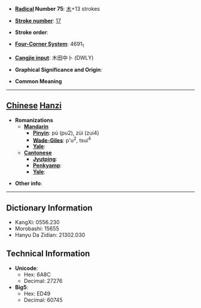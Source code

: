 * '''[[Wiktionary:Chinese radical index| Radical]] Number 75''': [[Wiktionary:Chinese radical index 木|木]]+13 strokes

* '''[[Wiktionary:Chinese total strokes index|Stroke number]]''': [[Wiktionary:Chinese total strokes index 17|17]]

* '''Stroke order''': 

* '''[[Wiktionary:Chinese four corner index|Four-Corner System]]''': 4691<sub>1</sub>

* '''[[Wiktionary:Chinese Cangjie index|Cangjie input]]''': 木田中卜 (DWLY)

* '''Graphical Significance and Origin''': 

* '''Common Meaning'''

----

== [[Chinese]] [[Hanzi]] ==

* '''Romanizations'''
** '''[[Mandarin]]'''
*** '''[[Pinyin]]''': pú (pu2), zùi (zui4)
*** '''[[Wade-Giles]]''': p'u<sup>2</sup>, tsui<sup>4</sup>
*** '''[[Yale]]''': 
** '''[[Cantonese]]'''
*** '''[[Jyutping]]''':
*** '''[[Penkyamp]]''': 
*** '''[[Yale]]''': 

* '''Other info''': 

----

== Dictionary Information ==

* KangXi: 0556.230
* Morobashi: 15655
* Hanyu Da Zidian: 21302.030

== Technical Information ==

* '''Unicode''':
** Hex: 6A8C
** Decimal: 27276
* '''Big5''':
** Hex: ED49
** Decimal: 60745